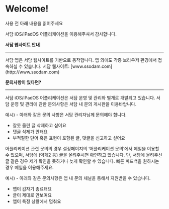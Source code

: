 
# Welcome!

<div style={{ textAlign: 'right' }} className='text-sm'>
  <GitTimestamp timestamp={new Date()} />
</div>

<Callout emoji="💡">
  사용 전 아래 내용을 읽어주세요
</Callout>

서담 iOS/iPadOS 어플리케이션을 이용해주셔서 감사합니다.

**서담 웹사이트 안내**
<hr/>
서담 앱은 서담 웹사이트를 기반으로 동작합니다. 앱 외에도 각종 브라우저 환경에서 접속하실 수 있습니다.  
서담 웹사이트: [www.ssodam.com](http://www.ssodam.com)

**문의사항이 있다면?**
<hr/>
서담 iOS/iPadOS 어플리케이션은 서담 운영 및 관리와 별개로 개발되고 있습니다.  
서담 운영 및 관리에 관한 문의사항은 서담 내 문의 게시판을 이용바랍니다.

예시) - 아래와 같은 문의 사항은 서담 관리자님께 문의해야 합니다.

- 잘못 올린 글 삭제하고 싶어요
- 댓글 삭제가 안돼요
- 부적절한 단어 혹은 표현이 포함된 글, 댓글을 신고하고 싶어요

어플리케이션 관련 문의의 경우 설정페이지의 ‘어플리케이션 문의’에서 메일을 이용할 수 있으며, 서담에 (익게2 등) 글을 올려주시면 확인하고 있습니다. 단, 서담에 올려주신 글 같은 경우 제가 확인을 못하거나 늦게 확인할 수 있습니다. 빠른 피드백을 원하시는 경우 메일을 이용해주세요.

예시) - 아래와 같은 문의사항은 앱 내 문의 채널을 통해서 지원받을 수 있습니다.

- 앱이 갑자기 종료돼요
- 글이 제대로 안보여요
- 앱이 특정 상황에서 멈춰요